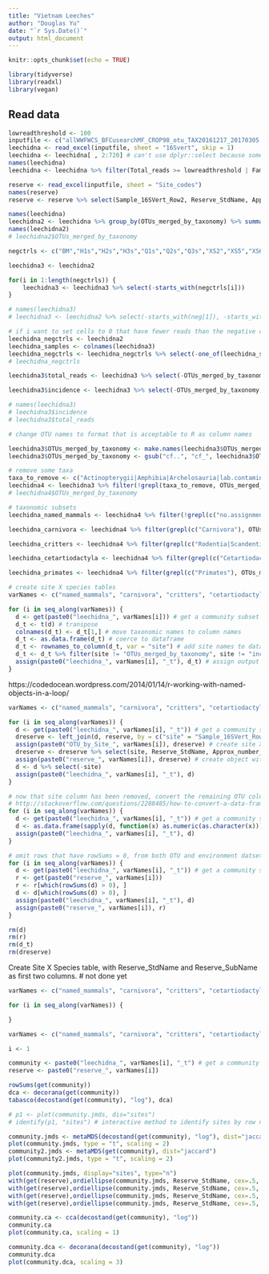 ```yaml
---
title: "Vietnam Leeches"
author: "Douglas Yu"
date: "`r Sys.Date()`"
output: html_document
---
```


```r
knitr::opts_chunk$set(echo = TRUE)
```

```r
library(tidyverse)
library(readxl)
library(vegan)
```

## Read data

```r
lowreadthreshold <- 100
inputfile <- c("allWWFWCS_BFCusearchMF_CROP98_otu_TAX20161217_20170305.xlsx")
leechidna <- read_excel(inputfile, sheet = "16Svert", skip = 1)
leechidna <- leechidna[ , 2:720] # can't use dplyr::select because some of the columns have duplicate names, and select can't handle that
names(leechidna)
leechidna <- leechidna %>% filter(Total_reads >= lowreadthreshold | Family %in% c("Manidae", "Lorisidae")) # filter out low-read OTUs but keep slow loris and pangolin

reserve <- read_excel(inputfile, sheet = "Site_codes")
names(reserve)
reserve <- reserve %>% select(Sample_16SVert_Row2, Reserve_StdName, Approx_number_leeches)
```

```r
names(leechidna)
leechidna2 <- leechidna %>% group_by(OTUs_merged_by_taxonomy) %>% summarise_at(vars(WWF1:WWF465), sum)
names(leechidna2)
# leechidna2$OTUs_merged_by_taxonomy
```

```r
negctrls <- c("BM","H1s","H2s","H3s","Q1s","Q2s","Q3s","XS2","XS5","XS6","XS7","XS8","XS9","SWG1s","SWG2s","XS1s","XS2s","2015Dec")

leechidna3 <- leechidna2

for(i in 1:length(negctrls)) {
	leechidna3 <- leechidna3 %>% select(-starts_with(negctrls[i]))
}

# names(leechidna3)
# leechidna3 <- leechidna2 %>% select(-starts_with(neg[1]), -starts_with(neg[2]), -starts_with(neg[3]), -starts_with(neg[4]), -starts_with(neg[5]), -starts_with(neg[6]), -starts_with(neg[7]), -starts_with(neg[8]), -starts_with(neg[9]), -starts_with(neg[10]), -starts_with(neg[11]), -starts_with(neg[12]), -starts_with(neg[13]), -starts_with(neg[14]), -starts_with(neg[15]), -starts_with(neg[16]), -starts_with(neg[17]), -starts_with(neg[18])) # slow way
```

```r
# if i want to set cells to 0 that have fewer reads than the negative controls for that batch of samples.  I haven't implemented it yet, but i have generated the negative control matrix.
leechidna_negctrls <- leechidna2
leechidna_samples <- colnames(leechidna3)
leechidna_negctrls <- leechidna_negctrls %>% select(-one_of(leechidna_samples))
# leechidna_negctrls
```


```r
leechidna3$total_reads <- leechidna3 %>% select(-OTUs_merged_by_taxonomy) %>% rowSums()

leechidna3$incidence <- leechidna3 %>% select(-OTUs_merged_by_taxonomy, -total_reads) %>% specnumber(MARGIN=1)

# names(leechidna3)
# leechidna3$incidence
# leechidna3$total_reads
```


```r
# change OTU names to format that is acceptable to R as column names

leechidna3$OTUs_merged_by_taxonomy <- make.names(leechidna3$OTUs_merged_by_taxonomy)
leechidna3$OTUs_merged_by_taxonomy <- gsub("cf..", "cf_", leechidna3$OTUs_merged_by_taxonomy, fixed = TRUE) # fixed = T is to not use grep

# remove some taxa
taxa_to_remove <- c("Actinopterygii|Amphibia|Archelosauria|lab.contamination|laboratory.contamination")
leechidna4 <- leechidna3 %>% filter(!grepl(taxa_to_remove, OTUs_merged_by_taxonomy))
# leechidna4$OTUs_merged_by_taxonomy

# taxonomic subsets
leechidna_named_mammals <- leechidna4 %>% filter(!grepl(c("no.assignment|root"), OTUs_merged_by_taxonomy))

leechidna_carnivora <- leechidna4 %>% filter(grepl(c("Carnivora"), OTUs_merged_by_taxonomy))

leechidna_critters <- leechidna4 %>% filter(grepl(c("Rodentia|Scandentia|Lagomorpha|Insectivora|Pholidota"), OTUs_merged_by_taxonomy))

leechidna_cetartiodactyla <- leechidna4 %>% filter(grepl(c("Cetartiodactyla"), OTUs_merged_by_taxonomy))

leechidna_primates <- leechidna4 %>% filter(grepl(c("Primates"), OTUs_merged_by_taxonomy)) 
```

```r
# create site X species tables
varNames <- c("named_mammals", "carnivora", "critters", "cetartiodactyla", "primates")

for (i in seq_along(varNames)) {
  d <- get(paste0("leechidna_", varNames[i])) # get a community subset
  d_t <- t(d) # transpose
  colnames(d_t) <- d_t[1,] # move taxonomic names to column names
  d_t <- as.data.frame(d_t) # coerce to dataframe
  d_t <- rownames_to_column(d_t, var = "site") # add site names to dataframe
  d_t <- d_t %>% filter(site != "OTUs_merged_by_taxonomy", site != "incidence", site != "total_reads") # filter out these rows
  assign(paste0("leechidna_", varNames[i], "_t"), d_t) # assign output to the correct object name
}
```

https://codedocean.wordpress.com/2014/01/14/r-working-with-named-objects-in-a-loop/

```r
varNames <- c("named_mammals", "carnivora", "critters", "cetartiodactyla", "primates")

for (i in seq_along(varNames)) {
  d <- get(paste0("leechidna_", varNames[i], "_t")) # get a community subset
  dreserve <- left_join(d, reserve, by = c("site" = "Sample_16SVert_Row2")) # use the site column to add environment data in correct order
  assign(paste0("OTU_by_Site_", varNames[i]), dreserve) # create site X species tables
  dreserve <- dreserve %>% select(site, Reserve_StdName, Approx_number_leeches) # choose the env columns
  assign(paste0("reserve_", varNames[i]), dreserve) # create object with correct name
  d <- d %>% select(-site)
  assign(paste0("leechidna_", varNames[i], "_t"), d)
}

# now that site column has been removed, convert the remaining OTU columns to numeric
# http://stackoverflow.com/questions/2288485/how-to-convert-a-data-frame-column-to-numeric-type
for (i in seq_along(varNames)) {
  d <- get(paste0("leechidna_", varNames[i], "_t")) # get a community subset
  d <- as.data.frame(sapply(d, function(x) as.numeric(as.character(x)))) 
  assign(paste0("leechidna_", varNames[i], "_t"), d)
}

# omit rows that have rowSums = 0, from both OTU and environment datsets
for (i in seq_along(varNames)) {
  d <- get(paste0("leechidna_", varNames[i], "_t")) # get a community subset
  r <- get(paste0("reserve_", varNames[i]))
  r <- r[which(rowSums(d) > 0), ]
  d <- d[which(rowSums(d) > 0), ]
  assign(paste0("leechidna_", varNames[i], "_t"), d)
  assign(paste0("reserve_", varNames[i]), r)
}

rm(d)
rm(r)
rm(d_t)
rm(dreserve)
```

Create Site X Species table, with Reserve_StdName and Reserve_SubName as first two columns.  # not done yet
```r
varNames <- c("named_mammals", "carnivora", "critters", "cetartiodactyla", "primates")

for (i in seq_along(varNames)) {

}
```


```r
varNames <- c("named_mammals", "carnivora", "critters", "cetartiodactyla", "primates")

i <- 1

community <- paste0("leechidna_", varNames[i], "_t") # get a community subset
reserve <- paste0("reserve_", varNames[i])

rowSums(get(community))
dca <- decorana(get(community))
tabasco(decostand(get(community), "log"), dca)

# p1 <- plot(community.jmds, dis="sites")
# identify(p1, "sites") # interactive method to identify sites by row number. Click on the points that you want to identify. When you have clicked on all the points, click on the Finish button at top right of Plot window. 
```

```r
community.jmds <- metaMDS(decostand(get(community), "log"), dist="jaccard")
plot(community.jmds, type = "t", scaling = 2)
community2.jmds <- metaMDS(get(community), dist="jaccard")
plot(community2.jmds, type = "t", scaling = 2)

plot(community.jmds, display="sites", type="n")
with(get(reserve),ordiellipse(community.jmds, Reserve_StdName, cex=.5, draw="polygon",col=c("blue"),alpha=10,kind="se",conf=0.95,label=FALSE, show.groups=(c("BachMaExt","BachMaNP", "SWG2015"))))
with(get(reserve),ordiellipse(community.jmds, Reserve_StdName, cex=.5, draw="polygon",col=c("green"),alpha=10,kind="se",conf=0.95,label=FALSE, show.groups=(c("HueSaoLaNR"))))
with(get(reserve),ordiellipse(community.jmds, Reserve_StdName, cex=.5, draw="polygon",col=c("yellow"),alpha=10,kind="se",conf=0.95,label=FALSE, show.groups=(c("XeSap"))))
with(get(reserve),ordiellipse(community.jmds, Reserve_StdName, cex=.5, draw="polygon",col=c("red"),alpha=10,kind="se",conf=0.95,label=FALSE, show.groups=(c("QuangNamSaoLaNR"))))
```

```r
community.ca <- cca(decostand(get(community), "log"))
community.ca
plot(community.ca, scaling = 1)
```

```r
community.dca <- decorana(decostand(get(community), "log"))
community.dca
plot(community.dca, scaling = 3)
```

